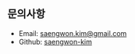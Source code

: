## 문의사항

* Email: [saengwon.kim@gmail.com](saengwon.kim@gmail.com)
* Github: [saengwon-kim](https://github.com/saengwon-kim)
